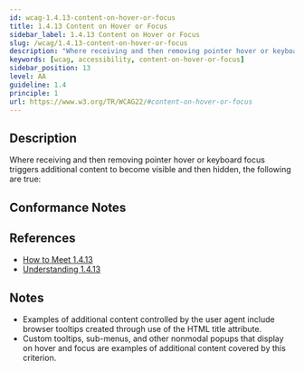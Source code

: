 ```yaml
---
id: wcag-1.4.13-content-on-hover-or-focus
title: 1.4.13 Content on Hover or Focus
sidebar_label: 1.4.13 Content on Hover or Focus
slug: /wcag/1.4.13-content-on-hover-or-focus
description: "Where receiving and then removing pointer hover or keyboard focus triggers additional content to become visible and then hidden, the following are true:"
keywords: [wcag, accessibility, content-on-hover-or-focus]
sidebar_position: 13
level: AA
guideline: 1.4
principle: 1
url: https://www.w3.org/TR/WCAG22/#content-on-hover-or-focus
---
```


## Description

Where receiving and then removing pointer hover or keyboard focus triggers additional content to become visible and then hidden, the following are true:

## Conformance Notes

<Project name="ads">
  <Unknown></Unknown>
</Project>

<Project name="scix">
  <Support></Support>
</Project>

## References

- [How to Meet 1.4.13](https://www.w3.org/WAI/WCAG22/quickref/#content-on-hover-or-focus)
- [Understanding 1.4.13](https://www.w3.org/WAI/WCAG22/Understanding/content-on-hover-or-focus.html)

## Notes

- Examples of additional content controlled by the user agent include browser tooltips created through use of the HTML title attribute.
- Custom tooltips, sub-menus, and other nonmodal popups that display on hover and focus are examples of additional content covered by this criterion.
